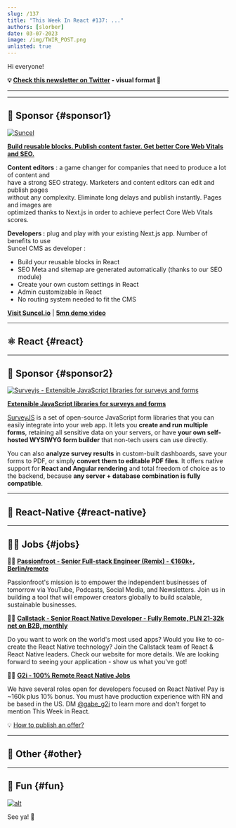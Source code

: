 ```yaml
---
slug: /137
title: "This Week In React #137: ..."
authors: [slorber]
date: 03-07-2023
image: /img/TWIR_POST.png
unlisted: true
---
```


Hi everyone!

<Todo />

<!-- truncate -->

**💡 [Check this newsletter on Twitter](https://slo.im/thread) - visual format 🎨**

---


<Support />

---

## 💸 Sponsor {#sponsor1}

[![Suncel](/emails/issues/136/suncel.jpg)](https://suncel.io/)

**[Build reusable blocks. Publish content faster. Get better Core Web Vitals and SEO.](https://suncel.io/)**

**Content editors** : a game changer for companies that need to produce a lot of content and\
have a strong SEO strategy. Marketers and content editors can edit and publish pages\
without any complexity. Eliminate long delays and publish instantly. Pages and images are\
optimized thanks to Next.js in order to achieve perfect Core Web Vitals scores.

**Developers :** plug and play with your existing Next.js app. Number of benefits to use\
Suncel CMS as developer :

- Build your reusable blocks in React
- SEO Meta and sitemap are generated automatically (thanks to our SEO module)
- Create your own custom settings in React
- Admin customizable in React
- No routing system needed to fit the CMS

**[Visit Suncel.io](https://suncel.io/)** | **[5mn demo video](https://www.youtube.com/watch?v=LUupLEZKp3w)**


---

## ⚛️ React {#react}

<Todo />

<SubscribeFormEmbed />

---

## 💸 Sponsor {#sponsor2}

[![Surveyjs - Extensible JavaScript libraries for surveys and forms](/emails/issues/136/surveyjs.jpg)](https://surveyjs.io/)

**[Extensible JavaScript libraries for surveys and forms](https://surveyjs.io/)**

[SurveyJS](https://github.com/surveyjs) is a set of open-source JavaScript form libraries that you can easily integrate into your web app. It lets you **create and run multiple forms**, retaining all sensitive data on your servers, or have **your own self-hosted WYSIWYG form builder** that non-tech users can use directly.

You can also **analyze survey results** in custom-built dashboards, save your forms to PDF, or simply **convert them to editable PDF files**. It offers native support for **React and Angular rendering** and total freedom of choice as to the backend, because **any server + database combination is fully compatible**.


---

## 📱 React-Native {#react-native}

<Todo />

---

## 🧑‍💻 Jobs {#jobs}


🧑‍💼 [**Passionfroot - Senior Full-stack Engineer (Remix) - €160k+, Berlin/remote**](https://passionfroot.recruitee.com/o/senior-fullstack-engineer)

Passionfroot's mission is to empower the independent businesses of tomorrow via YouTube, Podcasts, Social Media, and Newsletters. Join us in building a tool that will empower creators globally to build scalable, sustainable businesses.

🧑‍💼 [**Callstack - Senior React Native Developer - Fully Remote, PLN 21-32k net on B2B, monthly**](https://www.callstack.com/senior-react-native-developer)

Do you want to work on the world's most used apps? Would you like to co-create the React Native technology? Join the Callstack team of React & React Native leaders. Check our website for more details. We are looking forward to seeing your application - show us what you've got!

🧑‍💼 [**G2i - 100% Remote React Native Jobs**](https://twitter.com/gabe_g2i/status/1563204813881425926?s=20&t=ArRLC77BpRwXXCdx8fnUqw)

We have several roles open for developers focused on React Native! Pay is ~160k plus 10% bonus. You must have production experience with RN and be based in the US. DM [@gabe_g2i](https://twitter.com/gabe_g2i) to learn more and don't forget to mention This Week in React.

💡 [How to publish an offer?](https://thisweekinreact.com/sponsor)

---

## 🔀 Other {#other}

<Todo />

---

## 🤭 Fun {#fun}

<Todo />

[![alt](/emails/issues/122/meme.jpg)](https://twitter.com/todo)

See ya! 👋
